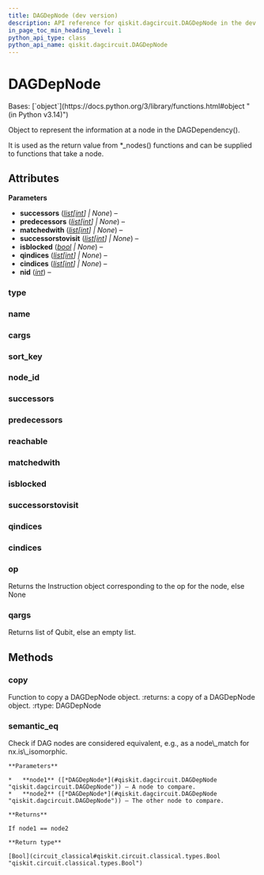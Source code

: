 ```yaml
---
title: DAGDepNode (dev version)
description: API reference for qiskit.dagcircuit.DAGDepNode in the dev version of qiskit
in_page_toc_min_heading_level: 1
python_api_type: class
python_api_name: qiskit.dagcircuit.DAGDepNode
---
```


# DAGDepNode

<Class id="qiskit.dagcircuit.DAGDepNode" isDedicatedPage={true} github="https://github.com/Qiskit/qiskit/tree/main/qiskit/dagcircuit/dagdepnode.py#L21-L160" signature="qiskit.dagcircuit.DAGDepNode(type=None, op=None, name=None, qargs=(), cargs=(), successors=None, predecessors=None, reachable=None, matchedwith=None, successorstovisit=None, isblocked=None, qindices=None, cindices=None, nid=-1)" modifiers="class">
  Bases: [`object`](https://docs.python.org/3/library/functions.html#object "(in Python v3.14)")

  Object to represent the information at a node in the DAGDependency().

  It is used as the return value from \*\_nodes() functions and can be supplied to functions that take a node.

  ## Attributes

  **Parameters**

  *   **successors** ([*list*](https://docs.python.org/3/library/stdtypes.html#list "(in Python v3.14)")*\[*[*int*](https://docs.python.org/3/library/functions.html#int "(in Python v3.14)")*] | None*) –
  *   **predecessors** ([*list*](https://docs.python.org/3/library/stdtypes.html#list "(in Python v3.14)")*\[*[*int*](https://docs.python.org/3/library/functions.html#int "(in Python v3.14)")*] | None*) –
  *   **matchedwith** ([*list*](https://docs.python.org/3/library/stdtypes.html#list "(in Python v3.14)")*\[*[*int*](https://docs.python.org/3/library/functions.html#int "(in Python v3.14)")*] | None*) –
  *   **successorstovisit** ([*list*](https://docs.python.org/3/library/stdtypes.html#list "(in Python v3.14)")*\[*[*int*](https://docs.python.org/3/library/functions.html#int "(in Python v3.14)")*] | None*) –
  *   **isblocked** ([*bool*](https://docs.python.org/3/library/functions.html#bool "(in Python v3.14)") *| None*) –
  *   **qindices** ([*list*](https://docs.python.org/3/library/stdtypes.html#list "(in Python v3.14)")*\[*[*int*](https://docs.python.org/3/library/functions.html#int "(in Python v3.14)")*] | None*) –
  *   **cindices** ([*list*](https://docs.python.org/3/library/stdtypes.html#list "(in Python v3.14)")*\[*[*int*](https://docs.python.org/3/library/functions.html#int "(in Python v3.14)")*] | None*) –
  *   **nid** ([*int*](https://docs.python.org/3/library/functions.html#int "(in Python v3.14)")) –

  ### type

  <Attribute id="qiskit.dagcircuit.DAGDepNode.type" />

  ### name

  <Attribute id="qiskit.dagcircuit.DAGDepNode.name" />

  ### cargs

  <Attribute id="qiskit.dagcircuit.DAGDepNode.cargs" />

  ### sort\_key

  <Attribute id="qiskit.dagcircuit.DAGDepNode.sort_key" attributeTypeHint="str" />

  ### node\_id

  <Attribute id="qiskit.dagcircuit.DAGDepNode.node_id" />

  ### successors

  <Attribute id="qiskit.dagcircuit.DAGDepNode.successors" attributeTypeHint="list[int]" />

  ### predecessors

  <Attribute id="qiskit.dagcircuit.DAGDepNode.predecessors" attributeTypeHint="list[int]" />

  ### reachable

  <Attribute id="qiskit.dagcircuit.DAGDepNode.reachable" />

  ### matchedwith

  <Attribute id="qiskit.dagcircuit.DAGDepNode.matchedwith" attributeTypeHint="list[int]" />

  ### isblocked

  <Attribute id="qiskit.dagcircuit.DAGDepNode.isblocked" attributeTypeHint="bool" />

  ### successorstovisit

  <Attribute id="qiskit.dagcircuit.DAGDepNode.successorstovisit" attributeTypeHint="list[int]" />

  ### qindices

  <Attribute id="qiskit.dagcircuit.DAGDepNode.qindices" attributeTypeHint="list[int]" />

  ### cindices

  <Attribute id="qiskit.dagcircuit.DAGDepNode.cindices" attributeTypeHint="list[int]" />

  ### op

  <Attribute id="qiskit.dagcircuit.DAGDepNode.op">
    Returns the Instruction object corresponding to the op for the node, else None
  </Attribute>

  ### qargs

  <Attribute id="qiskit.dagcircuit.DAGDepNode.qargs">
    Returns list of Qubit, else an empty list.
  </Attribute>

  ## Methods

  ### copy

  <Function id="qiskit.dagcircuit.DAGDepNode.copy" github="https://github.com/Qiskit/qiskit/tree/main/qiskit/dagcircuit/dagdepnode.py#L135-L160" signature="copy()">
    Function to copy a DAGDepNode object. :returns: a copy of a DAGDepNode object. :rtype: DAGDepNode
  </Function>

  ### semantic\_eq

  <Function id="qiskit.dagcircuit.DAGDepNode.semantic_eq" github="https://github.com/Qiskit/qiskit/tree/main/qiskit/dagcircuit/dagdepnode.py#L106-L133" signature="semantic_eq(node1, node2)" modifiers="static">
    Check if DAG nodes are considered equivalent, e.g., as a node\_match for nx.is\_isomorphic.

    **Parameters**

    *   **node1** ([*DAGDepNode*](#qiskit.dagcircuit.DAGDepNode "qiskit.dagcircuit.DAGDepNode")) – A node to compare.
    *   **node2** ([*DAGDepNode*](#qiskit.dagcircuit.DAGDepNode "qiskit.dagcircuit.DAGDepNode")) – The other node to compare.

    **Returns**

    If node1 == node2

    **Return type**

    [Bool](circuit_classical#qiskit.circuit.classical.types.Bool "qiskit.circuit.classical.types.Bool")
  </Function>
</Class>

